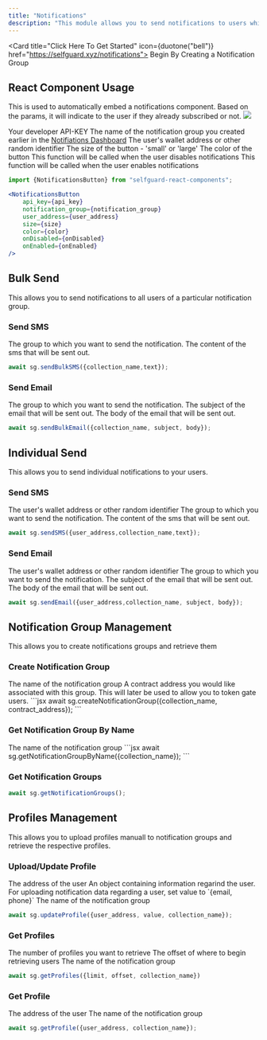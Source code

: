 ```yaml
---
title: "Notifications"
description: "This module allows you to send notifications to users while maintaining their privacy."
---
```


<Card title="Click Here To Get Started" icon={duotone("bell")} href="https://selfguard.xyz/notifications">
  Begin By Creating a Notification Group
</Card>

## React Component Usage
This is used to automatically embed a notifications component. Based on the params, it will indicate to the user if they already subscribed or not.
<img src="/n.png" />

<ParamField path="api_key" required={true} type="string">
  Your developer API-KEY
</ParamField>

<ParamField path="notification_group" required={true} type="string">
  The name of the notification group you created earlier in the <a href='https://selfguard.xyz/notifications'>Notifiations Dashboard</a>
</ParamField>

<ParamField path="user_address" required={true} type="string">
  The user's wallet address or other random identifier
</ParamField>

<ParamField path="size" required={true} type="string">
  The size of the button - 'small' or 'large'
</ParamField>

<ParamField path="color" required={true} type="string">
  The color of the button
</ParamField>

<ParamField path="onDisabled" required={false} type="function">
    This function will be called when the user disables notifications
</ParamField>

<ParamField path="onEnabled" required={false} type="function">
  This function will be called when the user enables notifications
</ParamField>


```jsx
import {NotificationsButton} from "selfguard-react-components";

<NotificationsButton
    api_key={api_key} 
    notification_group={notification_group} 
    user_address={user_address}
    size={size}
    color={color}
    onDisabled={onDisabled}
    onEnabled={onEnabled}
/>
```


## Bulk Send
This allows you to send notifications to all users of a particular notification group.

### Send SMS
<ParamField path="collection_name" required={true} type="string">
  The group to which you want to send the notification.
</ParamField>

<ParamField path="text" required={true} type="string">
  The content of the sms that will be sent out.
</ParamField>

```js
await sg.sendBulkSMS({collection_name,text});
```



### Send Email

<ParamField path="collection_name" required={true} type="string">
  The group to which you want to send the notification.
</ParamField>

<ParamField path="subject" required={true} type="string">
  The subject of the email that will be sent out.
</ParamField>

<ParamField path="body" required={true} type="string">
  The body of the email that will be sent out.
</ParamField>

```jsx
await sg.sendBulkEmail({collection_name, subject, body});
```

## Individual Send
This allows you to send individual notifications to your users.

### Send SMS

<ParamField path="user_address" required={true} type="string">
  The user's wallet address or other random identifier
</ParamField>

<ParamField path="collection_name" required={true} type="string">
  The group to which you want to send the notification.
</ParamField>

<ParamField path="text" required={true} type="string">
  The content of the sms that will be sent out.
</ParamField>

```js
await sg.sendSMS({user_address,collection_name,text});
```

### Send Email

<ParamField path="user_address" required={true} type="string">
  The user's wallet address or other random identifier
</ParamField>

<ParamField path="collection_name" required={true} type="string">
  The group to which you want to send the notification.
</ParamField>

<ParamField path="subject" required={true} type="string">
  The subject of the email that will be sent out.
</ParamField>

<ParamField path="body" required={true} type="string">
  The body of the email that will be sent out.
</ParamField>

```jsx
await sg.sendEmail({user_address,collection_name, subject, body});
```

## Notification Group Management
This allows you to create notifications groups and retrieve them

### Create Notification Group
<ParamField path="collection_name" required={true} type="string">
  The name of the notification group
</ParamField>

<ParamField path="contract_address" type="string">
  A contract address you would like associated with this group. This will later be used to allow you to token gate users.
</ParamField>
```jsx
await sg.createNotificationGroup({collection_name, contract_address});
```

### Get Notification Group By Name
<ParamField path="collection_name" required={true} type="string">
  The name of the notification group
</ParamField>
```jsx
await sg.getNotificationGroupByName({collection_name});
```

### Get Notification Groups

```jsx
await sg.getNotificationGroups();
```

## Profiles Management
This allows you to upload profiles manuall to notification groups and retrieve the respective profiles.

### Upload/Update Profile

<ParamField path="user_address" required={true} type="string">
  The address of the user
</ParamField>

<ParamField path="value" required={true} type="object">
  An object containing information regarind the user. For uploading notification data regarding a user, set value to `{email, phone}`
</ParamField>

<ParamField path="collection_name" required={true} type="string">
  The name of the notification group
</ParamField>

```jsx
await sg.updateProfile({user_address, value, collection_name});
```

### Get Profiles

<ParamField path="limit" required={true} type="int">
  The number of profiles you want to retrieve
</ParamField>

<ParamField path="offset" required={true} type="int">
  The offset of where to begin retrieving users
</ParamField>

<ParamField path="collection_name" required={true} type="string">
  The name of the notification group
</ParamField>


```jsx
await sg.getProfiles({limit, offset, collection_name})
```

### Get Profile

<ParamField path="user_address" required={true} type="string">
  The address of the user
</ParamField>

<ParamField path="collection_name" required={true} type="string">
  The name of the notification group
</ParamField>

```jsx
await sg.getProfile({user_address, collection_name});
```


